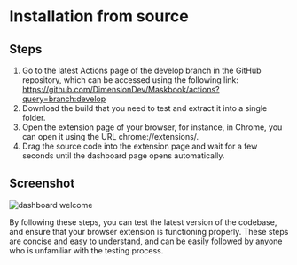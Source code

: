# Installation from source

## Steps

1. Go to the latest Actions page of the develop branch in the GitHub repository, which can be accessed using the following link: https://github.com/DimensionDev/Maskbook/actions?query=branch:develop
2. Download the build that you need to test and extract it into a single folder.
3. Open the extension page of your browser, for instance, in Chrome, you can open it using the URL chrome://extensions/.
4. Drag the source code into the extension page and wait for a few seconds until the dashboard page opens automatically.

## Screenshot

![dashboard welcome](../../public/0001-01.jpg)

By following these steps, you can test the latest version of the codebase, and ensure that your browser extension is functioning properly. These steps are concise and easy to understand, and can be easily followed by anyone who is unfamiliar with the testing process.